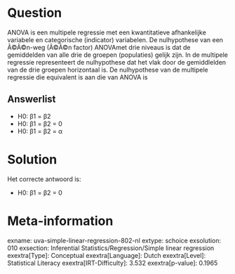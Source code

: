 Question
========

ANOVA is een multipele regressie met een kwantitatieve afhankelijke
variabele en categorische (indicator) variabelen. De nulhypothese van
een Ã©Ã©n-weg (Ã©Ã©n factor) ANOVAmet drie niveaus is dat de gemiddelden
van alle drie de groepen (populaties) gelijk zijn. In de multipele
regressie representeert de nulhypothese dat het vlak door de
gemiddlelden van de drie groepen horizontaal is. De nulhypothese van de
multipele regressie die equivalent is aan die van ANOVA is

Answerlist
----------

* H0: β1 = β2
* H0: β1 = β2 = 0
* H0: β1 = β2 = α

Solution
========

Het correcte antwoord is: 

* H0: β1 = β2 = 0

Meta-information
================
exname: uva-simple-linear-regression-802-nl
extype: schoice
exsolution: 010
exsection: Inferential Statistics/Regression/Simple linear regression
exextra[Type]: Conceptual
exextra[Language]: Dutch
exextra[Level]: Statistical Literacy
exextra[IRT-Difficulty]: 3.532
exextra[p-value]: 0.1965

